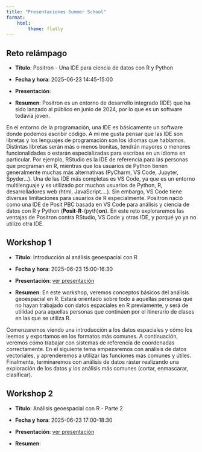 ```yaml
---
title: "Presentaciones Summer School"
format: 
    html:
        theme: flatly
---
```


## Reto relámpago

-   **Título**: Positron - Una IDE para ciencia de datos con R y Python

-   **Fecha y hora**: 2025-06-23 14:45-15:00

-   **Presentación**:

-   **Resumen**: Positron es un entorno de desarrollo integrado (IDE) que ha sido lanzado al público en junio de 2024, por lo que es un software todavía joven.

En el entorno de la programación, una IDE es básicamente un software donde podemos escribir código. A mi me gusta pensar que las IDE son libretas y los lenguajes de programación son los idiomas que hablamos. Distintas libretas serán más o menos bonitas, tendrán mayores o menores funcionalidades o estarán especializadas para escribas en un idioma en particular. Por ejemplo, RStudio es la IDE de referencia para las personas que programan en R, mientras que los usuarios de Python tienen generalmente muchas más alternativas (PyCharm, VS Code, Jupyter, Spyder...). Una de las IDE más completas es VS Code, ya que es un entorno multilenguaje y es utilizado por muchos usuarios de Python, R, desarrolladores web (html, JavaScript....). Sin embargo, VS Code tiene diversas limitaciones para usuarios de R especialmente. Positron nació como una IDE de Posit PBC basada en VS Code para análisis y ciencia de datos con R y Python (**Posit**-**R**-(pyth)**on**). En este reto exploraremos las ventajas de Positron contra RStudio, VS Code y otras IDE, y porqué yo ya no utilizo otra IDE.

## Workshop 1

-   **Título**: Introducción al análisis geoespacial con R

-   **Fecha y hora**: 2025-06-23 15:00-16:30

-   **Presentación**: [ver presentación](01_basic.html)

-   **Resumen**: En este workshop, veremos conceptos básicos del análisis geoespacial en R. Estará orientado sobre todo a aquellas personas que no hayan trabajado con datos espaciales en R previamente, y será de utilidad para aquellas personas que continúen por el itinerario de clases en las que se utiliza R.

Comenzaremos viendo una introducción a los datos espaciales y cómo los leemos y exportamos en los formatos más comunes. A continuación, veremos cómo trabajar con sistemas de referencia de coordenadas correctamente. En el siguiente tema empezaremos con análisis de datos vectoriales, y aprenderemos a utilizar las funciones más comunes y útiles. Finalmente, terminaremos con análisis de datos ráster realizando una exploración de los datos y los análisis más comunes (cortar, enmascarar, clasificar).


## Workshop 2

-   **Título**: Análisis geoespacial con R - Parte 2

-   **Fecha y hora**: 2025-06-23 17:00-18:30

-   **Presentación**: [ver presentación](02_advanced.html)

-   **Resumen**:
